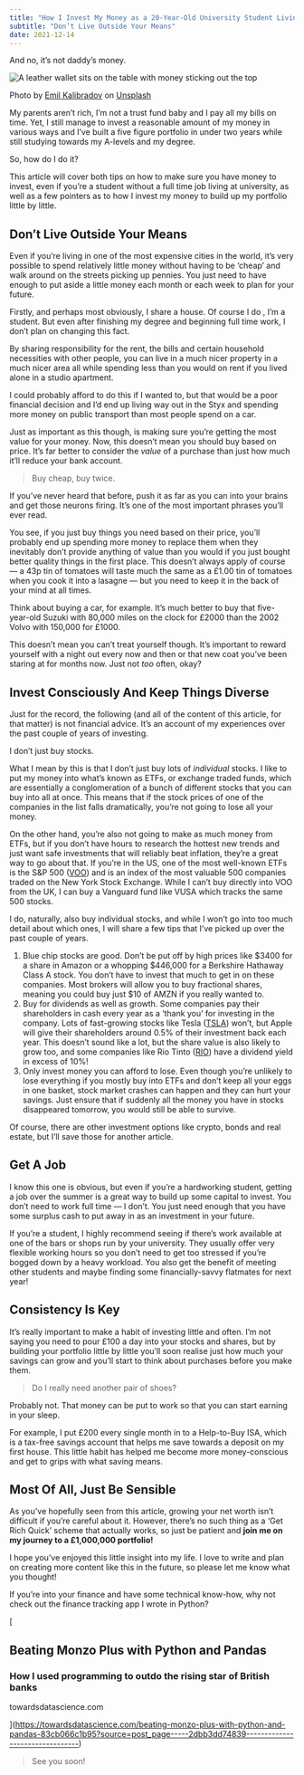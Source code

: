 ```yaml
---
title: "How I Invest My Money as a 20-Year-Old University Student Living In London"
subtitle: "Don’t Live Outside Your Means"
date: 2021-12-14
---
```


And no, it’s not daddy’s money.

![A leather wallet sits on the table with money sticking out the top](https://miro.medium.com/v2/resize:fit:700/0*m8hiwXRMHm9ZCoXM)

Photo by
[Emil Kalibradov](https://unsplash.com/@emkal?utm_source=medium&utm_medium=referral) on
[Unsplash](https://unsplash.com/?utm_source=medium&utm_medium=referral)

My parents aren’t rich, I’m not a trust fund baby and I pay all my bills on time. Yet, I
still manage to invest a reasonable amount of my money in various ways and I’ve built a
five figure portfolio in under two years while still studying towards my A-levels and my
degree.

So, how do I do it?

This article will cover both tips on how to make sure you have money to invest, even if
you’re a student without a full time job living at university, as well as a few pointers
as to how I invest my money to build up my portfolio little by little.

## Don’t Live Outside Your Means

Even if you’re living in one of the most expensive cities in the world, it’s very
possible to spend relatively little money without having to be ‘cheap’ and walk around
on the streets picking up pennies. You just need to have enough to put aside a little
money each month or each week to plan for your future.

Firstly, and perhaps most obviously, I share a house. Of course I do , I’m a student.
But even after finishing my degree and beginning full time work, I don’t plan on
changing this fact.

By sharing responsibility for the rent, the bills and certain household necessities with
other people, you can live in a much nicer property in a much nicer area all while
spending less than you would on rent if you lived alone in a studio apartment.

I could probably afford to do this if I wanted to, but that would be a poor financial
decision and I’d end up living way out in the Styx and spending more money on public
transport than most people spend on a car.

Just as important as this though, is making sure you’re getting the most value for your
money. Now, this doesn’t mean you should buy based on price. It’s far better to consider
the _value_ of a purchase than just how much it’ll reduce your bank account.

> Buy cheap, buy twice.

If you’ve never heard that before, push it as far as you can into your brains and get
those neurons firing. It’s one of the most important phrases you’ll ever read.

You see, if you just buy things you need based on their price, you’ll probably end up
spending more money to replace them when they inevitably don’t provide anything of value
than you would if you just bought better quality things in the first place. This doesn’t
always apply of course — a 43p tin of tomatoes will taste much the same as a £1.00 tin
of tomatoes when you cook it into a lasagne — but you need to keep it in the back of
your mind at all times.

Think about buying a car, for example. It’s much better to buy that five-year-old Suzuki
with 80,000 miles on the clock for £2000 than the 2002 Volvo with 150,000 for £1000.

This doesn’t mean you can’t treat yourself though. It’s important to reward yourself
with a night out every now and then or that new coat you’ve been staring at for months
now. Just not _too_ often, okay?

## Invest Consciously And Keep Things Diverse

Just for the record, the following (and all of the content of this article, for that
matter) is not financial advice. It’s an account of my experiences over the past couple
of years of investing.

I don’t just buy stocks.

What I mean by this is that I don’t just buy lots of _individual_ stocks. I like to put
my money into what’s known as ETFs, or exchange traded funds, which are essentially a
conglomeration of a bunch of different stocks that you can buy into all at once. This
means that if the stock prices of one of the companies in the list falls dramatically,
you’re not going to lose all your money.

On the other hand, you’re also not going to make as much money from ETFs, but if you
don’t have hours to research the hottest new trends and just want safe investments that
will reliably beat inflation, they’re a great way to go about that. If you’re in the US,
one of the most well-known ETFs is the S&P 500
([VOO](https://www.google.com/finance/quote/VOO:NYSEARCA?sa=X&ved=2ahUKEwjQmLfJreT0AhWIT8AKHUBcBGkQ3ecFegQIERAc))
and is an index of the most valuable 500 companies traded on the New York Stock
Exchange. While I can’t buy directly into VOO from the UK, I can buy a Vanguard fund
like VUSA which tracks the same 500 stocks.

I do, naturally, also buy individual stocks, and while I won’t go into too much detail
about which ones, I will share a few tips that I’ve picked up over the past couple of
years.

1.  Blue chip stocks are good. Don’t be put off by high prices like $3400 for a share in
    Amazon or a whopping $446,000 for a Berkshire Hathaway Class A stock. You don’t have
    to invest that much to get in on these companies. Most brokers will allow you to buy
    fractional shares, meaning you could buy just $10 of AMZN if you really wanted to.
2.  Buy for dividends as well as growth. Some companies pay their shareholders in cash
    every year as a ‘thank you’ for investing in the company. Lots of fast-growing
    stocks like Tesla ([TSLA](https://www.google.com/finance/quote/TSLA:NASDAQ)) won’t,
    but Apple will give their shareholders around 0.5% of their investment back each
    year. This doesn’t sound like a lot, but the share value is also likely to grow too,
    and some companies like Rio Tinto
    ([RIO](https://www.google.com/finance/quote/RIO:LON)) have a dividend yield in
    excess of 10%!
3.  Only invest money you can afford to lose. Even though you’re unlikely to lose
    everything if you mostly buy into ETFs and don’t keep all your eggs in one basket,
    stock market crashes can happen and they can hurt your savings. Just ensure that if
    suddenly all the money you have in stocks disappeared tomorrow, you would still be
    able to survive.

Of course, there are other investment options like crypto, bonds and real estate, but
I’ll save those for another article.

## Get A Job

I know this one is obvious, but even if you’re a hardworking student, getting a job over
the summer is a great way to build up some capital to invest. You don’t need to work
full time — I don’t. You just need enough that you have some surplus cash to put away in
as an investment in your future.

If you’re a student, I highly recommend seeing if there’s work available at one of the
bars or shops run by your university. They usually offer very flexible working hours so
you don’t need to get too stressed if you’re bogged down by a heavy workload. You also
get the benefit of meeting other students and maybe finding some financially-savvy
flatmates for next year!

## Consistency Is Key

It’s really important to make a habit of investing little and often. I’m not saying you
need to pour £100 a day into your stocks and shares, but by building your portfolio
little by little you’ll soon realise just how much your savings can grow and you’ll
start to think about purchases before you make them.

> Do I really need another pair of shoes?

Probably not. That money can be put to work so that you can start earning in your sleep.

For example, I put £200 every single month in to a Help-to-Buy ISA, which is a tax-free
savings account that helps me save towards a deposit on my first house. This little
habit has helped me become more money-conscious and get to grips with what saving means.

## Most Of All, Just Be Sensible

As you’ve hopefully seen from this article, growing your net worth isn’t difficult if
you’re careful about it. However, there’s no such thing as a ‘Get Rich Quick’ scheme
that actually works, so just be patient and **join me on my journey to a £1,000,000
portfolio!**

I hope you’ve enjoyed this little insight into my life. I love to write and plan on
creating more content like this in the future, so please let me know what you thought!

If you’re into your finance and have some technical know-how, why not check out the
finance tracking app I wrote in Python?

[

## Beating Monzo Plus with Python and Pandas

### How I used programming to outdo the rising star of British banks

towardsdatascience.com

](https://towardsdatascience.com/beating-monzo-plus-with-python-and-pandas-83cb066c1b95?source=post_page-----2dbb3dd74839--------------------------------)

> See you soon!

